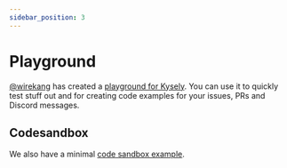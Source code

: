 ```yaml
---
sidebar_position: 3
---
```


# Playground

[@wirekang](https://github.com/wirekang) has created a [playground for Kysely](https://wirekang.github.io/kysely-playground/?p=f&i=-NLp3n_P5fyeQKMQda8n). You can use it to quickly test stuff out and for creating code examples for your issues, PRs and Discord messages.


<Playground code={exampleFilterById} />

## Codesandbox

We also have a minimal [code sandbox example](https://codesandbox.io/s/kysely-demo-9l099t?file=/src/index.tsx:0-36).
